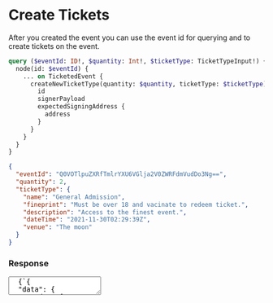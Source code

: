 # Create Tickets

After you created the event you can use the event id for querying and to create tickets on the event.

```graphql
query ($eventId: ID!, $quantity: Int!, $ticketType: TicketTypeInput!) {
  node(id: $eventId) {
    ... on TicketedEvent {
      createNewTicketType(quantity: $quantity, ticketType: $ticketType) {
        id
        signerPayload
        expectedSigningAddress {
          address
        }
      }
    }
  }
}
```

```json
{
  "eventId": "Q0VOTlpuZXRfTmlrYXU6VGlja2V0ZWRFdmVudDo3Ng==",
  "quantity": 2,
  "ticketType": {
    "name": "General Admission",
    "fineprint": "Must be over 18 and vacinate to redeem ticket.",
    "description": "Access to the finest event.",
    "dateTime": "2021-11-30T02:29:39Z",
    "venue": "The moon"
  }
}
```

### Response

<textarea>
  {`{
  "data": {
    "node": {
      "createNewTicketType": {
        "id": "Q0VOTlpuZXRfTmlrYXU6VHJhbnNhY3Rpb246VGlja2V0VHlwZTosi4J4JIAzGa290SloNzTRohXJ6NsnRRdWtjlmJyYAU5NkzcImEiqGqx_bbIxGMOETP2Zlyw5RSH2I0HvG2V2EgAAAAAATZM3CJhIqhqsf22yMRjDhEz9mZcsOUUh9iNB7xtldhIeA0wAAAACAAAAAAQIREdlbmVyYWwgQWRtaXNzaW9uAdRpcGZzOi8vUW1aWk5wYkxIN0R3S1VWQmZ0UEtEVUQ2NU1tQXBWejFNZ1B6UlZvV29YZVA1OQBVASBjZW5uem5ldDRjZW5uem5ldC1ub2RlAQAAAC0AAAAtAAAARN9qy2iZB2CbAwAAADfjl_x8kfXkAQAAAED-OtQB-JWaBAAAANK8mJfu0I8VAgAAAPeLJ4vlP0VMAgAAAGh61ErTfwPCAQAAAMvKJeOfFCOHAgAAAKs8BXIpH-uLAQAAAO2ZxayyXu31AgAAAON3zpEWvLXxAQAAALydiZBPW5I_AQAAAM7H-5YxR_CFAQAAAHnG2ibx1xgwAQAAADfIuxNQqaKoAQAAADfoNPQzmLotAQAAAP9APz5JQ4NoAQAAABjvWKO2e6dwAQAAAAUAAAAAAAAE",
        "signerPayload": "0x1e034c000000020000000004084447656e6572616c2041646d697373696f6e01d4697066733a2f2f516d5a5a4e70624c483744774b5556426674504b44554436354d6d4170567a314d67507a52566f576f58655035390000550100002d000000050000004d9337089848aa1aac7f6db23118c3844cfd99972c394521f62341ef1b6576124d9337089848aa1aac7f6db23118c3844cfd99972c394521f62341ef1b657612",
        "expectedSigningAddress": {
          "address": "5G6L4FqzKtpe9T48eUK5fTrfM9znsmPGKNrxcynaw2hCfRoL"
        }
      }
    }
  }
}`}
</textarea>
